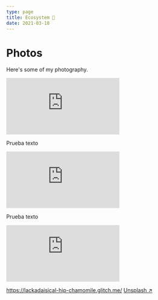 ```yaml
---
type: page
title: Ecosystem 🍃
date: 2021-03-18
---
```


# Photos

Here's some of my photography.


<iframe className="glitch mb-10 flex justify-center flex-wrap"  src="https://whispering-languid-tub.glitch.me/" frameborder="0"></iframe>

<p className= "flex justify-center">Prueba texto</p>

<iframe className="glitch"  src="https://dear-broken-tellurium.glitch.me/" frameborder="0"></iframe>

<p className= "flex justify-center">Prueba texto</p>
<iframe className="glitch"  src="https://lackadaisical-hip-chamomile.glitch.me/" frameborder="0"></iframe>


https://lackadaisical-hip-chamomile.glitch.me/
[Unsplash ↗ ](https://unsplash.com/photos/ndN00KmbJ1c)
